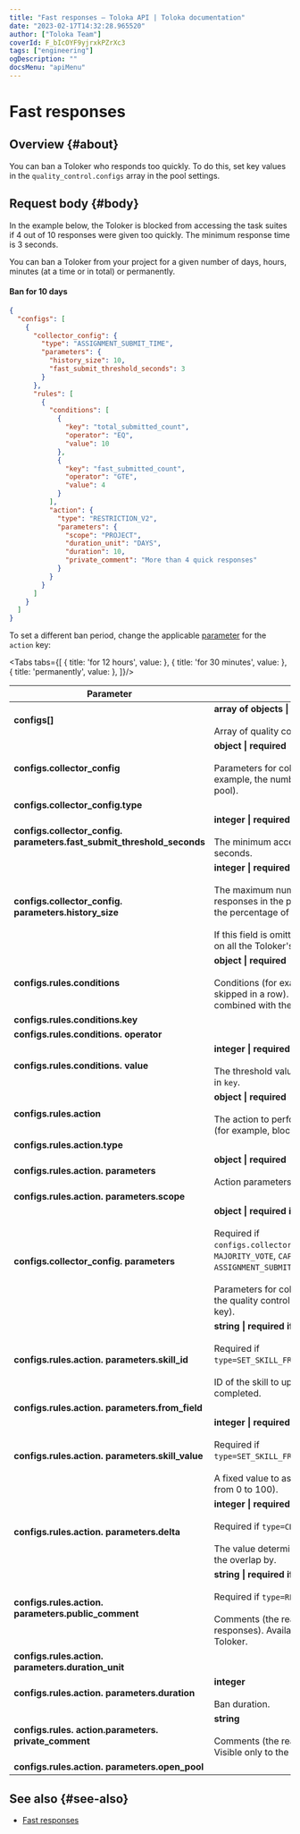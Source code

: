 ```yaml
---
title: "Fast responses — Toloka API | Toloka documentation"
date: "2023-02-17T14:32:28.965520"
author: ["Toloka Team"]
coverId: F_bIcOYF9yjrxkPZrXc3
tags: ["engineering"]
ogDescription: ""
docsMenu: "apiMenu"
---
```



# Fast responses

## Overview {#about}

You can ban a Toloker who responds too quickly. To do this, set key values in the `quality_control.configs` array in the pool settings.

## Request body {#body}

In the example below, the Toloker is blocked from accessing the task suites if 4 out of 10 responses were given too quickly. The minimum response time is 3 seconds.

You can ban a Toloker from your project for a given number of days, hours, minutes (at a time or in total) or permanently.

#### Ban for 10 days

```json
{
  "configs": [
    {
      "collector_config": {
        "type": "ASSIGNMENT_SUBMIT_TIME",
        "parameters": {
          "history_size": 10,
          "fast_submit_threshold_seconds": 3
        }
      },
      "rules": [
        {
          "conditions": [
            {
              "key": "total_submitted_count",
              "operator": "EQ",
              "value": 10
            },
            {
              "key": "fast_submitted_count",
              "operator": "GTE",
              "value": 4
            }
          ],
          "action": {
            "type": "RESTRICTION_V2",
            "parameters": {
              "scope": "PROJECT",
              "duration_unit": "DAYS",
              "duration": 10,
              "private_comment": "More than 4 quick responses"
            }
          }
        }
      ]
    }
  ]
}
```

To set a different ban period, change the applicable [parameter](/docs/api/goldenset#configs-rules-action-parameters-duration) for the `action` key:

<Tabs tabs={[
  { title: 'for 12 hours', value: <FastList1/> },
  { title: 'for 30 minutes', value: <FastList2/> },
  { title: 'permanently', value: <FastList3/> },
]}/>

Parameter | Overview
----- | -----
**configs[]** | **array of objects \| required**<br/><br/>Array of quality control settings.
**configs.collector_config** | **object \| required**<br/><br/>Parameters for collecting statistics (for example, the number of tasks skipped in the pool).
**configs.collector_config.type** | <FastTable1/>
**configs.collector_config. parameters.fast_submit_threshold_seconds** | **integer \| required**<br/><br/>The minimum acceptable response time, in seconds.
**configs.collector_config. parameters.history_size** | **integer \| required**<br/><br/>The maximum number of the Toloker's recent responses in the project to use for calculating the percentage of correct responses.<br/><br/>If this field is omitted, the calculation is based on all the Toloker's responses in the pool.
**configs.rules.conditions** | **object \| required**<br/><br/>Conditions (for example, 10 task suites skipped in a row). Multiple conditions are combined with the "OR" operator.
**configs.rules.conditions.key** | <FastTable2/>
**configs.rules.conditions. operator** | <FastTable3/>
**configs.rules.conditions. value** | **integer \| required**<br/><br/>The threshold value of the variable specified in `key`.
**configs.rules.action** | **object \| required**<br/><br/>The action to perform if conditions are met (for example, block access to the project).
**configs.rules.action.type** | <FastTable4/>
**configs.rules.action. parameters** | **object \| required**<br/><br/>Action parameters.
**configs.rules.action. parameters.scope** | <FastTable5/>
**configs.collector_config. parameters** | **object \| required if**<br/><br/>Required if `configs.collector_config.type=``GOLDEN_SET`, `MAJORITY_VOTE`, `CAPTCHA`, `ASSIGNMENT_SUBMIT_TIME`.<br/><br/>Parameters for collecting data (depends on the quality control rule specified in the `type` key).
**configs.rules.action. parameters.skill_id** | **string \| required if**<br/><br/>Required if `type=SET_SKILL_FROM_OUTPUT_FIELD`.<br/><br/>ID of the skill to update as tasks are completed.
**configs.rules.action. parameters.from_field** | <FastTable6/>
**configs.rules.action. parameters.skill_value** | **integer \| required if**<br/><br/>Required if `type=SET_SKILL_FROM_OUTPUT_FIELD`.<br/><br/>A fixed value to assign to the skill (a number from 0 to 100).
**configs.rules.action. parameters.delta** | **integer \| required if**<br/><br/>Required if `type=CHANGE_OVERLAP`.<br/><br/>The value determines the amount to change the overlap by.
**configs.rules.action. parameters.public_comment** | **string \| required if**<br/><br/>Required if `type=REJECT_ALL_ASSIGNMENTS`.<br/><br/>Comments (the reason for rejecting responses). Available to the requester and the Toloker.
**configs.rules.action. parameters.duration_unit** | <FastTable7/>
**configs.rules.action. parameters.duration** | **integer**<br/><br/>Ban duration.
**configs.rules. action.parameters. private_comment** | **string**<br/><br/>Comments (the reason for blocking access). Visible only to the requester.
**configs.rules.action. parameters.open_pool** | <FastTable8/>

## See also {#see-also}

- [Fast responses](/docs/guide/quick-answers)


<ContactGuideSupport/>
